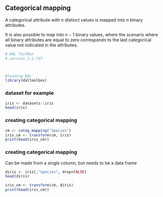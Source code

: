 ## Categorical mapping
A categorical attribute with $n$ distinct values is mapped into $n$ binary attributes. 

It is also possible to map into $n-1$ binary values, where the scenario where all binary attributes are equal to zero corresponds to the last categorical value not indicated in the attributes.  

```r
# DAL ToolBox
# version 1.1.737



#loading DAL
library(daltoolbox)
```

### dataset for example 

```r
iris <- datasets::iris
head(iris)
```

### creating categorical mapping

```r
cm <- categ_mapping("Species")
iris_cm <- transform(cm, iris)
print(head(iris_cm))
```

### creating categorical mapping
Can be made from a single column, but needs to be a data frame

```r
diris <- iris[,"Species", drop=FALSE]
head(diris)
```

```r
iris_cm <- transform(cm, diris)
print(head(iris_cm))
```

